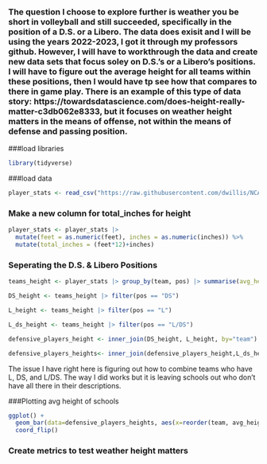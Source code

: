 ### The question I choose to explore further is weather you be short in volleyball and still succeeded, specifically in the position of a D.S. or a Libero. The data does exisit and I will be using the  years 2022-2023, I got it through my professors github. However, I will have to workthrough the data and create new data sets that focus soley on D.S.'s  or a Libero's positions. I will have to figure out the average height for all teams within these positions, then I would have tp see how that compares to there in game play. There is an example of this type of data story: https://towardsdatascience.com/does-height-really-matter-c3db062e8333, but it focuses on weather height matters in the means of offense, not within the means of defense and  passing position. 


###load libraries 
```r
library(tidyverse)
```

###load data
```r

player_stats <- read_csv("https://raw.githubusercontent.com/dwillis/NCAAWomensVolleyballData/refs/heads/main/data/ncaa_womens_volleyball_playerstats_2023.csv")
```

### Make a new column for total_inches for height
```r
player_stats <- player_stats |> 
  mutate(feet = as.numeric(feet), inches = as.numeric(inches)) %>%
  mutate(total_inches = (feet*12)+inches)
```



### Seperating the D.S. & Libero Positions 
```r
teams_height <- player_stats |> group_by(team, pos) |> summarise(avg_height = mean(total_inches))

DS_height <- teams_height |> filter(pos == "DS") 

L_height <- teams_height |> filter(pos == "L")

L_ds_height <- teams_height |> filter(pos == "L/DS")

defensive_players_height <- inner_join(DS_height, L_height, by="team")

defensive_players_heights<- inner_join(defensive_players_height,L_ds_height, by="team")


```
The issue I have right here is figuring out how to combine teams who have L, DS, and L/DS. The way I did works but it is leaving schools out who don't have all there in their descriptions. 

###Plotting avg height of schools 
```r
ggplot() + 
  geom_bar(data=defensive_players_heights, aes(x=reorder(team, avg_height), weight=avg_height)) +
  coord_flip()
```
### Create metrics to test weather height matters 
